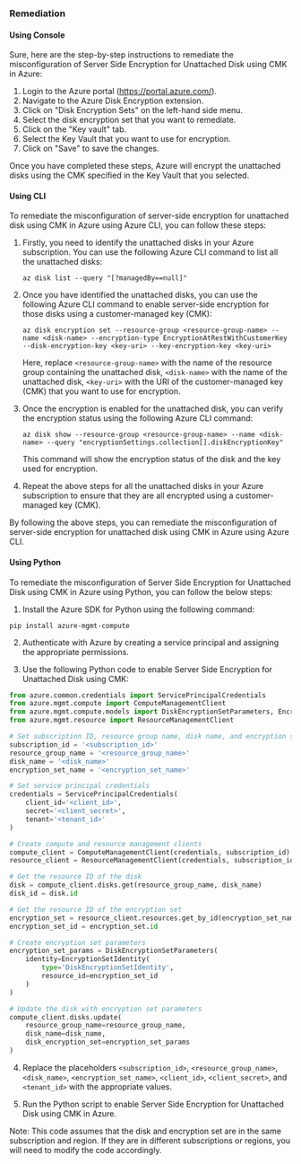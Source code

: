 ### Remediation

#### Using Console

Sure, here are the step-by-step instructions to remediate the misconfiguration of Server Side Encryption for Unattached Disk using CMK in Azure:

1. Login to the Azure portal (https://portal.azure.com/).
2. Navigate to the Azure Disk Encryption extension.
3. Click on "Disk Encryption Sets" on the left-hand side menu.
4. Select the disk encryption set that you want to remediate.
5. Click on the "Key vault" tab.
6. Select the Key Vault that you want to use for encryption.
7. Click on "Save" to save the changes.

Once you have completed these steps, Azure will encrypt the unattached disks using the CMK specified in the Key Vault that you selected.

#### Using CLI

To remediate the misconfiguration of server-side encryption for unattached disk using CMK in Azure using Azure CLI, you can follow these steps:

1. Firstly, you need to identify the unattached disks in your Azure subscription. You can use the following Azure CLI command to list all the unattached disks:

   `az disk list --query "[?managedBy==null]"`

2. Once you have identified the unattached disks, you can use the following Azure CLI command to enable server-side encryption for those disks using a customer-managed key (CMK):

   `az disk encryption set --resource-group <resource-group-name> --name <disk-name> --encryption-type EncryptionAtRestWithCustomerKey --disk-encryption-key <key-uri> --key-encryption-key <key-uri>`

   Here, replace `<resource-group-name>` with the name of the resource group containing the unattached disk, `<disk-name>` with the name of the unattached disk, `<key-uri>` with the URI of the customer-managed key (CMK) that you want to use for encryption.

3. Once the encryption is enabled for the unattached disk, you can verify the encryption status using the following Azure CLI command:

   `az disk show --resource-group <resource-group-name> --name <disk-name> --query "encryptionSettings.collection[].diskEncryptionKey"`

   This command will show the encryption status of the disk and the key used for encryption.

4. Repeat the above steps for all the unattached disks in your Azure subscription to ensure that they are all encrypted using a customer-managed key (CMK).

By following the above steps, you can remediate the misconfiguration of server-side encryption for unattached disk using CMK in Azure using Azure CLI.

#### Using Python

To remediate the misconfiguration of Server Side Encryption for Unattached Disk using CMK in Azure using Python, you can follow the below steps:

1. Install the Azure SDK for Python using the following command:

```
pip install azure-mgmt-compute
```

2. Authenticate with Azure by creating a service principal and assigning the appropriate permissions.

3. Use the following Python code to enable Server Side Encryption for Unattached Disk using CMK:

```python
from azure.common.credentials import ServicePrincipalCredentials
from azure.mgmt.compute import ComputeManagementClient
from azure.mgmt.compute.models import DiskEncryptionSetParameters, EncryptionSetIdentity
from azure.mgmt.resource import ResourceManagementClient

# Set subscription ID, resource group name, disk name, and encryption set name
subscription_id = '<subscription_id>'
resource_group_name = '<resource_group_name>'
disk_name = '<disk_name>'
encryption_set_name = '<encryption_set_name>'

# Set service principal credentials
credentials = ServicePrincipalCredentials(
    client_id='<client_id>',
    secret='<client_secret>',
    tenant='<tenant_id>'
)

# Create compute and resource management clients
compute_client = ComputeManagementClient(credentials, subscription_id)
resource_client = ResourceManagementClient(credentials, subscription_id)

# Get the resource ID of the disk
disk = compute_client.disks.get(resource_group_name, disk_name)
disk_id = disk.id

# Get the resource ID of the encryption set
encryption_set = resource_client.resources.get_by_id(encryption_set_name, api_version='2019-04-01')
encryption_set_id = encryption_set.id

# Create encryption set parameters
encryption_set_params = DiskEncryptionSetParameters(
    identity=EncryptionSetIdentity(
        type='DiskEncryptionSetIdentity',
        resource_id=encryption_set_id
    )
)

# Update the disk with encryption set parameters
compute_client.disks.update(
    resource_group_name=resource_group_name,
    disk_name=disk_name,
    disk_encryption_set=encryption_set_params
)
```

4. Replace the placeholders `<subscription_id>`, `<resource_group_name>`, `<disk_name>`, `<encryption_set_name>`, `<client_id>`, `<client_secret>`, and `<tenant_id>` with the appropriate values.

5. Run the Python script to enable Server Side Encryption for Unattached Disk using CMK in Azure.

Note: This code assumes that the disk and encryption set are in the same subscription and region. If they are in different subscriptions or regions, you will need to modify the code accordingly.


